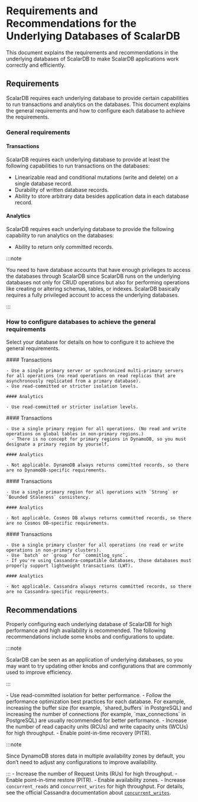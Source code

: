 # Requirements and Recommendations for the Underlying Databases of ScalarDB


This document explains the requirements and recommendations in the underlying databases of ScalarDB to make ScalarDB applications work correctly and efficiently.

## Requirements

ScalarDB requires each underlying database to provide certain capabilities to run transactions and analytics on the databases. This document explains the general requirements and how to configure each database to achieve the requirements.

### General requirements

#### Transactions

ScalarDB requires each underlying database to provide at least the following capabilities to run transactions on the databases:

- Linearizable read and conditional mutations (write and delete) on a single database record.
- Durability of written database records.
- Ability to store arbitrary data besides application data in each database record.

#### Analytics

ScalarDB requires each underlying database to provide the following capability to run analytics on the databases:

- Ability to return only committed records.

:::note

You need to have database accounts that have enough privileges to access the databases through ScalarDB since ScalarDB runs on the underlying databases not only for CRUD operations but also for performing operations like creating or altering schemas, tables, or indexes. ScalarDB basically requires a fully privileged account to access the underlying databases.

:::

### How to configure databases to achieve the general requirements

Select your database for details on how to configure it to achieve the general requirements.

<Tabs groupId="databases" queryString>
  <TabItem value="JDBC_databases" label="JDBC databases" default>
    #### Transactions

    - Use a single primary server or synchronized multi-primary servers for all operations (no read operations on read replicas that are asynchronously replicated from a primary database).
    - Use read-committed or stricter isolation levels.

    #### Analytics

    - Use read-committed or stricter isolation levels.
  </TabItem>
  <TabItem value="DynamoDB" label="DynamoDB">
    #### Transactions

    - Use a single primary region for all operations. (No read and write operations on global tables in non-primary regions.)
      - There is no concept for primary regions in DynamoDB, so you must designate a primary region by yourself.

    #### Analytics

    - Not applicable. DynamoDB always returns committed records, so there are no DynamoDB-specific requirements.
  </TabItem>
  <TabItem value="Cosmos_DB_for_NoSQL" label="Cosmos DB for NoSQL">
    #### Transactions

    - Use a single primary region for all operations with `Strong` or `Bounded Staleness` consistency.

    #### Analytics

    - Not applicable. Cosmos DB always returns committed records, so there are no Cosmos DB–specific requirements.
  </TabItem>
  <TabItem value="Cassandra" label="Cassandra">
    #### Transactions

    - Use a single primary cluster for all operations (no read or write operations in non-primary clusters).
    - Use `batch` or `group` for `commitlog_sync`.
    - If you're using Cassandra-compatible databases, those databases must properly support lightweight transactions (LWT).

    #### Analytics

    - Not applicable. Cassandra always returns committed records, so there are no Cassandra-specific requirements.
  </TabItem>
</Tabs>

## Recommendations

Properly configuring each underlying database of ScalarDB for high performance and high availability is recommended. The following recommendations include some knobs and configurations to update.

:::note

ScalarDB can be seen as an application of underlying databases, so you may want to try updating other knobs and configurations that are commonly used to improve efficiency.

:::

<Tabs groupId="databases" queryString>
  <TabItem value="JDBC_databases" label="JDBC databases" default>
    - Use read-committed isolation for better performance.
    - Follow the performance optimization best practices for each database. For example, increasing the buffer size (for example, `shared_buffers` in PostgreSQL) and increasing the number of connections (for example, `max_connections` in PostgreSQL) are usually recommended for better performance.
  </TabItem>
  <TabItem value="DynamoDB" label="DynamoDB">
    - Increase the number of read capacity units (RCUs) and write capacity units (WCUs) for high throughput.
    - Enable point-in-time recovery (PITR).

:::note

Since DynamoDB stores data in multiple availability zones by default, you don’t need to adjust any configurations to improve availability.

:::
  </TabItem>
  <TabItem value="Cosmos_DB" label="Cosmos DB">
    - Increase the number of Request Units (RUs) for high throughput.
    - Enable point-in-time restore (PITR).
    - Enable availability zones.
  </TabItem>
  <TabItem value="Cassandra" label="Cassandra">
    - Increase `concurrent_reads` and `concurrent_writes` for high throughput. For details, see the official Cassandra documentation about [`concurrent_writes`](https://cassandra.apache.org/doc/stable/cassandra/configuration/cass_yaml_file.html#concurrent_writes).
  </TabItem>
</Tabs>
